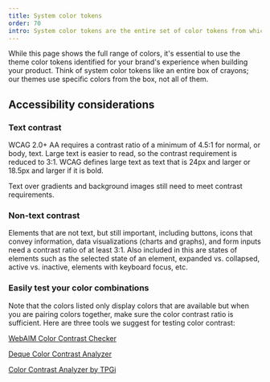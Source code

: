 ```yaml
---
title: System color tokens
order: 70
intro: System color tokens are the entire set of color tokens from which our themes are built.
---
```


While this page shows the full range of colors, it's essential to use the theme color tokens identified for your brand's experience when building your product. Think of system color tokens like an entire box of crayons; our themes use specific colors from the box, not all of them.

<ColorRamps />

## Accessibility considerations

### Text contrast

WCAG 2.0+ AA requires a contrast ratio of a minimum of 4.5:1 for normal, or body, text. Large text is easier to read, so the contrast requirement is reduced to 3:1. WCAG defines large text as text that is 24px and larger or 18.5px and larger if it is bold.

Text over gradients and background images still need to meet contrast requirements.

### Non-text contrast

Elements that are not text, but still important, including buttons, icons that convey information, data visualizations (charts and graphs), and form inputs need a contrast ratio of at least 3:1. Also included in this are states of elements such as the selected state of an element, expanded vs. collapsed, active vs. inactive, elements with keyboard focus, etc.

### Easily test your color combinations

Note that the colors listed only display colors that are available but when you are pairing colors together, make sure the color contrast ratio is sufficient. Here are three tools we suggest for testing color contrast:

[WebAIM Color Contrast Checker](https://webaim.org/resources/contrastchecker/)

[Deque Color Contrast Analyzer](https://dequeuniversity.com/color-contrast)

[Color Contrast Analyzer by TPGi](https://www.tpgi.com/color-contrast-checker/)

